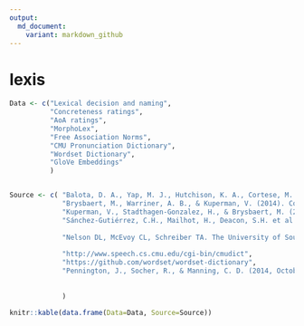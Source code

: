 ```yaml
---
output:
  md_document:
    variant: markdown_github
---
```


# lexis


```r
Data <- c("Lexical decision and naming",
          "Concreteness ratings",
          "AoA ratings",
          "MorphoLex",
          "Free Association Norms",
          "CMU Pronunciation Dictionary",
          "Wordset Dictionary",
          "GloVe Embeddings"
          )


Source <- c( "Balota, D. A., Yap, M. J., Hutchison, K. A., Cortese, M. J., Kessler, B., Loftis, B., ... & Treiman, R. (2007). The English lexicon project. *Behavior research methods*, 39(3), 445-459.",
             "Brysbaert, M., Warriner, A. B., & Kuperman, V. (2014). Concreteness ratings for 40 thousand generally known English word lemmas. *Behavior research methods*, 46(3), 904-911.",
             "Kuperman, V., Stadthagen-Gonzalez, H., & Brysbaert, M. (2012). Age-of-acquisition ratings for 30,000 English words. *Behavior Research Methods*, 44(4), 978-990.",
             "Sánchez-Gutiérrez, C.H., Mailhot, H., Deacon, S.H. et al. MorphoLex: A derivational morphological database for 70,000 English words. Behav Res 50, 1568–1580 (2018). https://doi.org/10.3758/s13428-017-0981-8",
             
             "Nelson DL, McEvoy CL, Schreiber TA. The University of South Florida free association, rhyme, and word fragment norms. Behav Res Methods Instrum Comput. 2004 Aug;36(3):402-7. doi: 10.3758/bf03195588. PMID: 15641430.",
             
             "http://www.speech.cs.cmu.edu/cgi-bin/cmudict",
             "https://github.com/wordset/wordset-dictionary",
             "Pennington, J., Socher, R., & Manning, C. D. (2014, October). Glove: Global vectors for word representation. In Proceedings of the 2014 conference on empirical methods in natural language processing (EMNLP) (pp. 1532-1543)."
             
             
             )

knitr::kable(data.frame(Data=Data, Source=Source))
```
